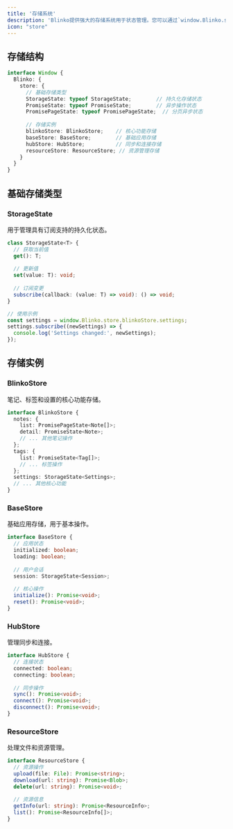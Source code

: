 ```yaml
---
title: '存储系统'
description: 'Blinko提供强大的存储系统用于状态管理。您可以通过`window.Blinko.store`访问它。'
icon: "store"
---
```


## 存储结构

```typescript
interface Window {
  Blinko: {
    store: {
      // 基础存储类型
      StorageState: typeof StorageState;        // 持久化存储状态
      PromiseState: typeof PromiseState;        // 异步操作状态
      PromisePageState: typeof PromisePageState;  // 分页异步状态
      
      // 存储实例
      blinkoStore: BlinkoStore;    // 核心功能存储
      baseStore: BaseStore;        // 基础应用存储
      hubStore: HubStore;          // 同步和连接存储
      resourceStore: ResourceStore; // 资源管理存储
    }
  }
}
```

## 基础存储类型

### StorageState
用于管理具有订阅支持的持久化状态。

```typescript
class StorageState<T> {
  // 获取当前值
  get(): T;
  
  // 更新值
  set(value: T): void;
  
  // 订阅变更
  subscribe(callback: (value: T) => void): () => void;
}

// 使用示例
const settings = window.Blinko.store.blinkoStore.settings;
settings.subscribe((newSettings) => {
  console.log('Settings changed:', newSettings);
});
```


## 存储实例

### BlinkoStore
笔记、标签和设置的核心功能存储。

```typescript
interface BlinkoStore {
  notes: {
    list: PromisePageState<Note[]>;
    detail: PromiseState<Note>;
    // ... 其他笔记操作
  };
  tags: {
    list: PromiseState<Tag[]>;
    // ... 标签操作
  };
  settings: StorageState<Settings>;
  // ... 其他核心功能
}
```

### BaseStore
基础应用存储，用于基本操作。

```typescript
interface BaseStore {
  // 应用状态
  initialized: boolean;
  loading: boolean;
  
  // 用户会话
  session: StorageState<Session>;
  
  // 核心操作
  initialize(): Promise<void>;
  reset(): Promise<void>;
}
```

### HubStore
管理同步和连接。

```typescript
interface HubStore {
  // 连接状态
  connected: boolean;
  connecting: boolean;
  
  // 同步操作
  sync(): Promise<void>;
  connect(): Promise<void>;
  disconnect(): Promise<void>;
}
```

### ResourceStore
处理文件和资源管理。

```typescript
interface ResourceStore {
  // 资源操作
  upload(file: File): Promise<string>;
  download(url: string): Promise<Blob>;
  delete(url: string): Promise<void>;
  
  // 资源信息
  getInfo(url: string): Promise<ResourceInfo>;
  list(): Promise<ResourceInfo[]>;
}
```